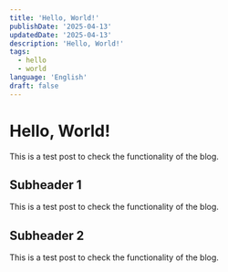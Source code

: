 ```yaml
---
title: 'Hello, World!'
publishDate: '2025-04-13'
updatedDate: '2025-04-13'
description: 'Hello, World!'
tags:
  - hello
  - world
language: 'English'
draft: false
---
```


# Hello, World!
This is a test post to check the functionality of the blog.
## Subheader 1
This is a test post to check the functionality of the blog.
## Subheader 2
This is a test post to check the functionality of the blog.